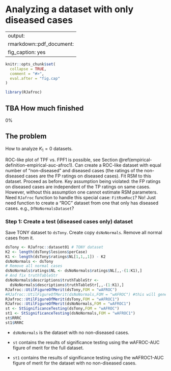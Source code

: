 # Analyzing a dataset with only diseased cases {#analyze-diseased-only-dataset}

---
output:
  rmarkdown::pdf_document:
    fig_caption: yes        
---

```r
knitr::opts_chunk$set(
  collapse = TRUE,
  comment = "#>",
  eval.after = "fig.cap"
)

library(RJafroc)
```




## TBA How much finished {#analyze-diseased-only-dataset-how-much-finished}
0%


## The problem {#analyze-diseased-only-dataset-methods}

How to analyze $K_1 = 0$ datasets.

ROC-like plot of TPF vs. FPF1 is possible, see Section \@ref(empirical-definition-empirical-auc-afroc1). Can create a ROC-like dataset with equal number of "non-diseased" and diseased cases (the ratings of the non-diseased cases are the FP ratings on diseased cases). Fit RSM to this dataset. Proceed as before. Key assumption being violated: the FP ratings on diseased cases are independent of the TP ratings on same cases. However, without this assumption one cannot estimate RSM parameters. Need `RJafroc` function to handle this special case: `FitRsmRoc1`? No! Just need function to create a "ROC" dataset from one that only has diseased cases. e.g., `DfNoNormalsDataset`?


### Step 1: Create a test (diseased cases only) dataset {#analyze-diseased-only-dataset-step-1}

Save TONY dataset to `dsTony`. Create copy `dsNoNormals`. Remove all normal cases from it. 

```r
dsTony <- RJafroc::dataset01 # TONY dataset
K2 <- length(dsTony$lesions$perCase)
K1 <- length(dsTony$ratings$NL[1,1,,1]) - K2
dsNoNormals <- dsTony
# Remove all normal cases
dsNoNormals$ratings$NL <- dsNoNormals$ratings$NL[,,-(1:K1),] 
# And fix truthTableStr
dsNoNormals$descriptions$truthTableStr <- 
  dsNoNormals$descriptions$truthTableStr[,,-(1:K1),]
RJafroc::UtilFigureOfMerit(dsTony,FOM = "wAFROC")
#RJafroc::UtilFigureOfMerit(dsNoNormals,FOM = "wAFROC") #this will generate an error
RJafroc::UtilFigureOfMerit(dsTony,FOM = "wAFROC1")
RJafroc::UtilFigureOfMerit(dsNoNormals,FOM = "wAFROC1")
st <- StSignificanceTesting(dsTony,FOM = "wAFROC")
st1 <- StSignificanceTesting(dsNoNormals,FOM = "wAFROC1")
st$RRRC
st1$RRRC
```


* `dsNoNormals` is the dataset with no non-diseased cases. 

* `st` contains the results of significance testing using the wAFROC-AUC figure of merit for the full dataset. 

* `st1` contains the results of significance testing using the wAFROC1-AUC figure of merit for the dataset with no non-diseased cases.



